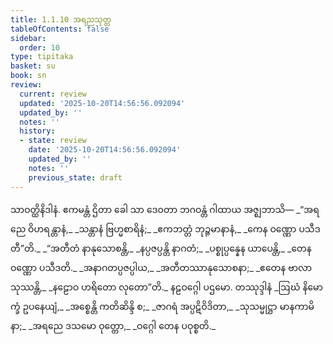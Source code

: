 ```yaml
---
title: 1.1.10 အရညသုတ္တ
tableOfContents: false
sidebar:
  order: 10
type: tipitaka
basket: su
book: sn
review:
  current: review
  updated: '2025-10-20T14:56:56.092094'
  updated_by: ''
  notes: ''
  history:
  - state: review
    date: '2025-10-20T14:56:56.092094'
    updated_by: ''
    notes: ''
    previous_state: draft
---
```



<DynamicBreadcrumb />


<ReviewStatus review={frontmatter.review} showDetails={true} />

<HypothesisAnnotation frontmatter={frontmatter} />

<Division number="10" book="sn" e="ch" v="18" p="280">

<Paragraph number="31" book="sn">
သာဝတ္ထိနိဒါနံ. ဧကမန္တံ ဌိတာ ခေါ သာ ဒေဝတာ ဘဂဝန္တံ ဂါထာယ အဇ္ဈဘာသိ—
</Paragraph>

<Paragraph number="32" type="verses" book="sn">
_“အရညေ ဝိဟရန္တာနံ,_  
_သန္တာနံ ဗြဟ္မစာရိနံ;_  
_ဧကဘတ္တံ ဘုဉ္ဇမာနာနံ,_  
_ကေန ဝဏ္ဏော ပသီဒတီ”တိ._  

</Paragraph>

<Paragraph number="33" type="verses" book="sn">
_“အတီတံ နာနုသောစန္တိ,_  
_နပ္ပဇပ္ပန္တိ နာဂတံ;_  
_ပစ္စုပ္ပန္နေန ယာပေန္တိ,_  
_တေန ဝဏ္ဏော ပသီဒတိ._  

</Paragraph>

<Paragraph number="34" type="verses" book="sn">
_အနာဂတပ္ပဇပ္ပါယ,_  
_အတီတဿာနုသောစနာ;_  
_ဧတေန ဗာလာ သုဿန္တိ,_  
_နဠောဝ ဟရိတော လုတော”တိ._  


</Paragraph>
</Division>

<Paragraph number="35" type="center" book="sn">
နဠဝဂ္ဂေါ ပဌမော.



</Paragraph>

<Paragraph number="36" type="center" book="sn">
တဿုဒ္ဒါနံ


</Paragraph>

<Paragraph number="37" type="verses" book="sn">
_ဩဃံ နိမောက္ခံ ဥပနေယျံ,_  
_အစ္စေန္တိ ကတိဆိန္ဒိ စ;_  
_ဇာဂရံ အပ္ပဋိဝိဒိတာ,_  
_သုသမ္မုဋ္ဌာ မာနကာမိနာ;_  
_အရညေ ဒသမော ဝုတ္တော,_  
_ဝဂ္ဂေါ တေန ပဝုစ္စတိ._
</Paragraph>